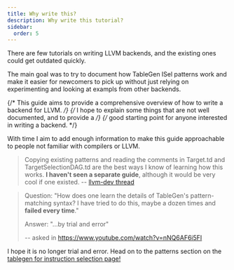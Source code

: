 ```yaml
---
title: Why write this?
description: Why write this tutorial?
sidebar:
  order: 5
---
```


There are few tutorials on writing LLVM backends, and the existing ones could get outdated quickly.

The main goal was to try to document how TableGen ISel patterns work and make it easier for newcomers to
pick up without just relying on experimenting and looking at exampls from other backends.

{/* This guide aims to provide a comprehensive overview of how to write a backend for LLVM. */}
{/* I hope to explain some things that are not well documented, and to provide a */}
{/* good starting point for anyone interested in writing a backend. */}

With time I aim to add enough information to make this guide approachable to people not familiar with compilers or LLVM.


> Copying existing patterns and reading the comments in Target.td and TargetSelectionDAG.td are the best ways I know of learning how this works. **I haven't seen a separate guide**, although it would be very cool if one existed.
> -- [llvm-dev thread](https://groups.google.com/g/llvm-dev/c/aJCR1mBC0So/m/qQKo6tk6CAAJ)

> Question: "How does one learn the details of TableGen's pattern-matching syntax?
> I have tried to do this, maybe a dozen times and **failed every time**."
> 
> Answer: "...by trial and error"
>
> -- asked in https://www.youtube.com/watch?v=nNQ6AF6i5FI

I hope it is no longer trial and error. Head on to the patterns section on the [tablegen for instruction selection page!](/llvm-cg-ref/selection-dag/02-selection-dag-td#patterns)
